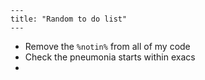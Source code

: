 ```         
---
title: "Random to do list"
---
```

-   Remove the `%notin%` from all of my code
-   Check the pneumonia starts within exacs
-   
